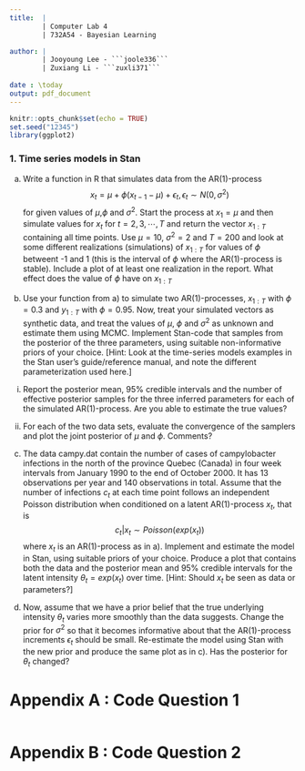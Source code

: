 ```yaml
---
title:  |
        | Computer Lab 4
        | 732A54 - Bayesian Learning

author: | 
        | Jooyoung Lee - ```joole336```
        | Zuxiang Li - ```zuxli371```
        
date : \today
output: pdf_document
---
```


```r
knitr::opts_chunk$set(echo = TRUE)
set.seed("12345")
library(ggplot2)

```

### 1. Time series models in Stan

(a) Write a function in R that simulates data from the AR(1)-process
$$x_t=\mu+\phi(x_{t-1}-\mu)+\epsilon_t , \epsilon_t \sim N(0,\sigma^2)$$
for given values of $\mu$,$\phi$  and $\sigma^2$. Start the process at $x_1=\mu$ and then simulate values for $x_t$ for $t=2,3,\cdots, T$ and return the vector $x_{1:T}$ containing all time points. Use $\mu=10$, $\sigma^2=2$ and $T=200$ and look at some different realizations
(simulations) of $x_{1:T}$ for values of $\phi$ betweent -1 and 1 (this is the interval of $\phi$ where the AR(1)-process is stable). Include a plot of at least one realization in the report. What effect does the value of $\phi$ have on $x_{1:T}$

(b) Use your function from a) to simulate two AR(1)-processes, $x_{1:T}$ with $\phi=0.3$ and $y_{1:T}$ with $\phi=0.95$. Now, treat your simulated vectors as synthetic data, and treat the values of $\mu$, $\phi$ and $\sigma^2$ as unknown and estimate them using MCMC. Implement Stan-code that samples from the posterior of the three parameters, using suitable non-informative priors of your choice. [Hint: Look at the time-series models examples in the Stan user’s guide/reference manual, and note the different parameterization used here.]

i. Report the posterior mean, 95% credible intervals and the number of effective posterior samples for the three inferred parameters for each of the simulated AR(1)-process. Are you able to estimate the true values?

ii. For each of the two data sets, evaluate the convergence of the samplers and plot the joint posterior of $\mu$ and $\phi$. Comments?

(c) The data campy.dat contain the number of cases of campylobacter infections in the north of the province Quebec (Canada) in four week intervals from January 1990 to the end of October 2000. It has 13 observations per year and 140 observations in total. Assume that the number of infections $c_t$ at each time point follows an independent Poisson distribution when conditioned on a latent AR(1)-process $x_t$, that is 
$$c_t|x_t \sim Poisson(exp(x_t))$$
where $x_t$ is an AR(1)-process as in a). Implement and estimate the model in Stan, using suitable priors of your choice. Produce a plot that contains both the data and the posterior mean and 95% credible intervals for the latent intensity $\theta_t=exp(x_t)$ over time. [Hint: Should $x_t$ be seen as data or parameters?]

(d) Now, assume that we have a prior belief that the true underlying intensity $\theta_t$ varies more smoothly than the data suggests. Change the prior for $\sigma^2$ so that it becomes informative about that the AR(1)-process increments $\epsilon_t$ should be small. Re-estimate the model using Stan with the new prior and produce the same plot as in c). Has the posterior for $\theta_t$ changed?

\newpage

# Appendix A : Code Question 1
```r
```

\newpage
# Appendix B : Code Question 2
```r
```